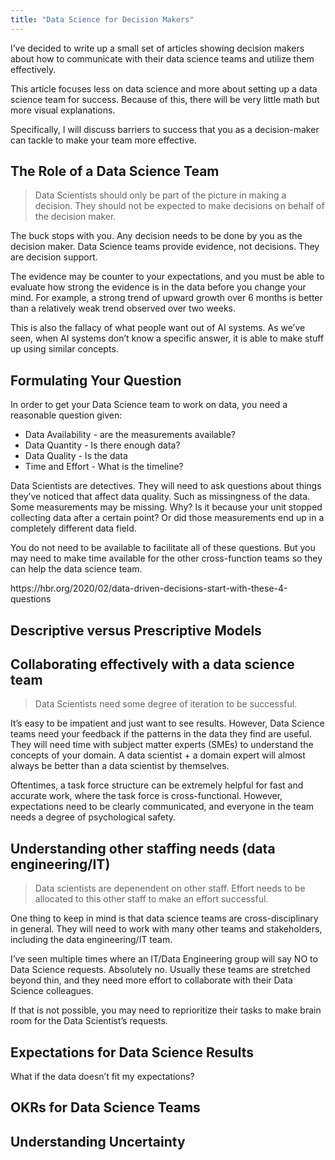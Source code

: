 ```yaml
---
title: "Data Science for Decision Makers"
---
```


I've decided to write up a small set of articles showing decision makers about how to communicate with their data science teams and utilize them effectively.

This article focuses less on data science and more about setting up a data science team for success. Because of this, there will be very little math but more visual explanations.

Specifically, I will discuss barriers to success that you as a decision-maker can tackle to make your team more effective. 

## The Role of a Data Science Team

> Data Scientists should only be part of the picture in making a decision. They should not be expected to make decisions on behalf of the decision maker. 

The buck stops with you. Any decision needs to be done by you as the decision maker. Data Science teams provide evidence, not decisions. They are decision support.

The evidence may be counter to your expectations, and you must be able to evaluate how strong the evidence is in the data before you change your mind. For example, a strong trend of upward growth over 6 months is better than a relatively weak trend observed over two weeks. 

This is also the fallacy of what people want out of AI systems. As we've seen, when AI systems don't know a specific answer, it is able to make stuff up using similar concepts. 

## Formulating Your Question

In order to get your Data Science team to work on data, you need a reasonable question given:

- Data Availability - are the measurements available?
- Data Quantity - Is there enough data?
- Data Quality - Is the data 
- Time and Effort - What is the timeline?

Data Scientists are detectives. They will need to ask questions about things they've noticed that affect data quality. Such as missingness of the data. Some measurements may be missing. Why?  Is it because your unit stopped collecting data after a certain point? Or did those measurements end up in a completely different data field. 

You do not need to be available to facilitate all of these questions. But you may need to make time available for the other cross-function teams so they can help the data science team. 

https://hbr.org/2020/02/data-driven-decisions-start-with-these-4-questions

## Descriptive versus Prescriptive Models

## Collaborating effectively with a data science team

> Data Scientists need some degree of iteration to be successful.

It's easy to be impatient and just want to see results. However, Data Science teams need your feedback if the patterns in the data they find are useful. They will need time with subject matter experts (SMEs) to understand the concepts of your domain. A data scientist + a domain expert will almost always be better than a data scientist by themselves. 

Oftentimes, a task force structure can be extremely helpful for fast and accurate work, where the task force is cross-functional. However, expectations need to be clearly communicated, and everyone in the team needs a degree of psychological safety. 

## Understanding other staffing needs (data engineering/IT)

> Data scientists are depenendent on other staff. Effort needs to be allocated to this other staff to make an effort successful.

One thing to keep in mind is that data science teams are cross-disciplinary in general. They will need to work with many other teams and stakeholders, including the data engineering/IT team.

I've seen multiple times where an IT/Data Engineering group will say NO to Data Science requests. Absolutely no. Usually these teams are stretched beyond thin, and they need more effort to collaborate with their Data Science colleagues. 

If that is not possible, you may need to reprioritize their tasks to make brain room for the Data Scientist's requests. 

## Expectations for Data Science Results

What if the data doesn't fit my expectations?



## OKRs for Data Science Teams
## Understanding Uncertainty


